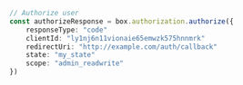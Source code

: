 ```typescript index.ts
// Authorize user
const authorizeResponse = box.authorization.authorize({
    responseType: "code"
    clientId: "ly1nj6n11vionaie65emwzk575hnnmrk"
    redirectUri: "http://example.com/auth/callback"
    state: "my_state"
    scope: "admin_readwrite"
})
```